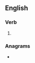==English==

===Verb===
{{head|en|verb form}}

# {{en-simple past of|overwrite}}

===Anagrams===
* {{anagrams|en|overtower|tower over}}